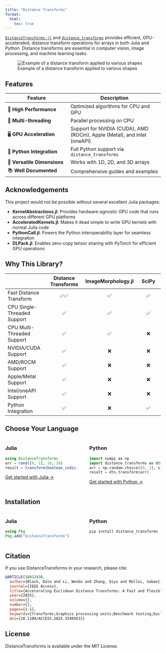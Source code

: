 ```yaml
---
title: "Distance Transforms"
format:
  html:
    toc: true
---
```


<style>
.add-space-r{
  padding-right: 2%;
}

.add-space-l{
  padding-left: 2%;
}
</style>

[`DistanceTransforms.jl`](julia/index.qmd) and [`distance_transforms`](python/index.qmd) provides efficient, GPU-accelerated, distance transform operations for arrays in both Julia and Python. Distance transforms are essential in computer vision, image processing, and machine learning tasks.

![Example of a distance transform applied to various shapes](images/various_dts.png)

## Features

| Feature | Description |
|---------|-------------|
| 🚀 **High Performance** | Optimized algorithms for CPU and GPU |
| 🧵 **Multi-threading** | Parallel processing on CPU |
| 🖥️ **GPU Acceleration** | Support for NVIDIA (CUDA), AMD (ROCm), Apple (Metal), and Intel (oneAPI) |
| 🐍 **Python Integration** | Full Python support via `distance_transforms` |
| 📏 **Versatile Dimensions** | Works with 1D, 2D, and 3D arrays |
| 📚 **Well Documented** | Comprehensive guides and examples |

## Acknowledgements

This project would not be possible without several excellent Julia packages:

- **KernelAbstractions.jl**: Provides hardware-agnostic GPU code that runs across different GPU platforms
- **AcceleratedKernels.jl**: Makes it dead simple to write GPU kernels with normal Julia code
- **PythonCall.jl**: Powers the Python interoperability layer for seamless integration
- **DLPack.jl**: Enables zero-copy tensor sharing with PyTorch for efficient GPU operations

## Why This Library?

| | Distance Transforms | ImageMorphology.jl | SciPy |
|-----------------------|:---------------------:|:---------------:|:---------------:|
| Fast Distance Transform     | ✅✅ | ✅ | ✅ |
| CPU Single-Threaded Support | ✅ | ✅ | ✅ |
| CPU Multi-Threaded Support  | ✅ | ✅ | ❌ |
| NVIDIA/CUDA Support         | ✅ | ❌ | ❌ |
| AMD/ROCM Support            | ✅ | ❌ | ❌ |
| Apple/Metal Support         | ✅ | ❌ | ❌ |
| Intel/oneAPI Support        | ✅ | ❌ | ❌ |
| Python Integration          | ✅ | ❌ | ✅ |

## Choose Your Language

:::: {.columns}

::: {.column width="50%" .add-space-r}
### Julia

```julia
using DistanceTransforms
arr = rand([0, 1], 10, 10)
result = transform(boolean_indicator(arr))
```

[Get started with Julia →](julia/index.qmd)
:::

::: {.column width="50%" .add-space-l}
### Python

```python
import numpy as np
import distance_transforms as dts
arr = np.random.choice([0, 1], size=(10, 10)).astype(np.float32)
result = dts.transform(arr)
```

[Get started with Python →](python/index.qmd)
:::

::::

## Installation

:::: {.columns}

::: {.column width="50%" .add-space-r}
### Julia
```julia
using Pkg
Pkg.add("DistanceTransforms")
```
:::

::: {.column width="50%" .add-space-l}
### Python
```bash
pip install distance_transforms
```
:::

::::

## Citation

If you use DistanceTransforms in your research, please cite:

```bibtex
@ARTICLE{10912438,
  author={Black, Dale and Li, Wenbo and Zhang, Qiyu and Molloi, Sabee},
  journal={IEEE Access}, 
  title={Accelerating Euclidean Distance Transforms: A Fast and Flexible Approach with Multi-Vendor GPU, Multi-Threading, and Multi-Language Support}, 
  year={2025},
  volume={},
  number={},
  pages={1-1},
  keywords={Transforms;Graphics processing units;Benchmark testing;Euclidean distance;Three-dimensional displays;Image segmentation;Hardware;Python;Metals;Arrays;Distance Transform;Hardware Acceleration;Hausdorff Distance;High Performance Computing;Image Processing;Medical Image Analysis;Parallel Computing;Segmentation;Skeletonization},
  doi={10.1109/ACCESS.2025.3548563}}
```

## License

DistanceTransforms is available under the MIT License.
